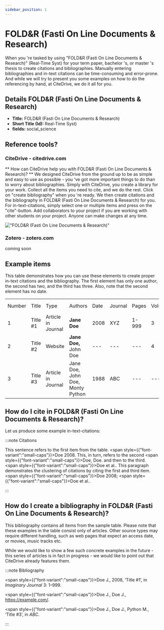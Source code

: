 ```yaml
---
sidebar_position: 1
---
```


# FOLD&R (Fasti On Line Documents & Research)

When you 're tasked by using "FOLD&R (Fasti On Line Documents & Research)" (Real-Time Syst) for your term paper, bachelor 's, or master 's thesis to create citations and bibliographies.
Manually entering bibliographies and in-text citations can be time-consuming and error-prone. And while we will try to present you some examples on how to do the referencing by hand, at CiteDrive, we do it all for you.

## Details  FOLD&R (Fasti On Line Documents & Research)
* **Title:** FOLD&R (Fasti On Line Documents & Research)
* **Short Title (Id):** Real-Time Syst)
* **fields:** social_science

## Reference tools?
### CiteDrive - citedrive.com
** How can CiteDrive help you with FOLD&R (Fasti On Line Documents & Research)? **
We designed CiteDrive from the ground up to be as simple and easy to use as possible - you 've got more important things to do than to worry about bibliographies. Simply with CiteDrive, you create a library for your work. Collect all the items you need to cite, and we do the rest. Click on "create bibliography" when you 're ready. We then create citations and the bibliography in FOLD&R (Fasti On Line Documents & Research) for you. For in-text-citations, simply select one or multiple items and press on the "cite"-button. Add collaborators to your project if you are working with other students on your project. Anyone can make changes at any time.


!["FOLD&R (Fasti On Line Documents & Research)"](images/foldandr-fasti-on-line-documents-and-research.svg "Choose FOLD&R (Fasti On Line Documents & Research) in the CiteDrive App")

### Zotero - zotero.com

coming soon

## Example items

This table demonstrates how you can use these elements to create proper in-text citations and the bibliography. The first element has only one author, the second has two, and the third has three. Also, note that the second element has no date.


<table>
  <tr>
   <td>Number
   </td>
   <td>Title
   </td>
   <td>Type
   </td>
   <td>Authors
   </td>
   <td>Date
   </td>
   <td>Journal
   </td>
   <td>Pages
   </td>
   <td>Volume
   </td>
   <td>Issue
   </td>
   <td>Access Date
   </td>
  </tr>
  <tr>
   <td>1
   </td>
   <td>Title #1
   </td>
   <td>Article in Journal
   </td>
   <td><strong>Jane Doe</strong>
   </td>
   <td>2008
   </td>
   <td>XYZ
   </td>
   <td>1-999
   </td>
   <td>3
   </td>
   <td>2
   </td>
   <td>--
   </td>
  </tr>
  <tr>
   <td>
2
   </td>
   <td>Title #2
   </td>
   <td>Website
   </td>
   <td><strong>Jane Doe, </strong>John Doe
   </td>
   <td>---
   </td>
   <td>---
   </td>
   <td>---
   </td>
   <td>4
   </td>
   <td>---
   </td>
   <td>2020-05-01
   </td>
  </tr>
  <tr>
   <td>3
   </td>
   <td>Title #3
   </td>
   <td>Article in Journal
   </td>
   <td>Jane Doe, John Doe, Monty Python
   </td>
   <td>1988
   </td>
   <td>ABC
   </td>
   <td>---
   </td>
   <td>---
   </td>
   <td>16
   </td>
   <td>---
   </td>
  </tr>
</table>



## How do I cite in  FOLD&R (Fasti On Line Documents & Research)?

Let us produce some example in-text-citations:

:::note Citations


This sentence refers to the first item from the table. <span style={{"font-variant":"small-caps"}}>Doe</span> 2008. This, in turn, refers to the second <span style={{"font-variant":"small-caps"}}>Doe, Doe</span>.
and then to the third.  <span style={{"font-variant":"small-caps"}}>Doe et al.</span>.
This paragraph demonstrates the clustering of citations by citing the first and third item. <span style={{"font-variant":"small-caps"}}>Doe</span> 2008; <span style={{"font-variant":"small-caps"}}>Doe et al.</span>.

:::

## How do I create a bibliography in FOLD&R (Fasti On Line Documents & Research)?

This bibliography contains all items from the sample table. Please note that these examples in the table consist only of articles. Other source types may require different handling, such as web pages that expect an access date, or movies, music tracks etc.

While we would like to show a few such concrete examples in the future - this series of articles is in fact in progress - we would like to point out that CiteDrive already features them.

:::note Bibliography

<span style={{"font-variant":"small-caps"}}>Doe J.</span>, 2008, ‘Title #1’, in <i>Imaginary Journal</i> 3: 1–999.

<span style={{"font-variant":"small-caps"}}>Doe J., Doe J.</span>,  https://example.com/.

<span style={{"font-variant":"small-caps"}}>Doe J., Doe J., Python M.</span>, ‘Title #3’, in <i>ABC</i>.



:::


        